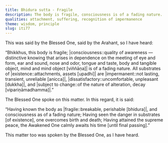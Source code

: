 ```yaml
---
title: Bhidura sutta - Fragile
description: The body is fragile, consciousness is of a fading nature. All substrates of existence are impermanent, dissatisfactory, and subject to change.
qualities: attachment, suffering, recognition of impermanence
theme: wisdom, principle
slug: iti77
---
```


This was said by the Blessed One, said by the Arahant, so I have heard:

“Bhikkhus, this body is fragile; |consciousness::quality of awareness — distinctive knowing that arises in dependence on the meeting of eye and form, ear and sound, nose and odor, tongue and taste, body and tangible object, mind and mind object [viññāṇa]| is of a fading nature. All substrates of |existence::attachments, assets [upadhi]| are |impermanent::not lasting, transient, unreliable [anicca]|, |dissatisfactory::uncomfortable, unpleasant [dukkha]|, and |subject to change::of the nature of alteration, decay [vipariṇāmadhamma]|.”

The Blessed One spoke on this matter. In this regard, it is said:

“Having known the body as |fragile::breakable, perishable [bhidura]|,
and consciousness as of a fading nature;
Having seen the danger in substrates [of existence],
one overcomes birth and death;
Having attained the supreme peace,
the Awakened One calmly awaits his time [until final passing].”

This matter too was spoken by the Blessed One, as I have heard.